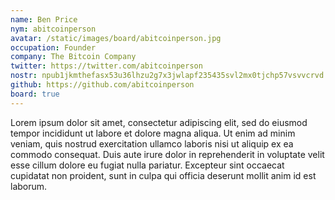```yaml
---
name: Ben Price
nym: abitcoinperson
avatar: /static/images/board/abitcoinperson.jpg
occupation: Founder
company: The Bitcoin Company
twitter: https://twitter.com/abitcoinperson
nostr: npub1jkmthefasx53u36lhzu2g7x3jwlapf235435svl2mx0tjchp57vsvvcrvd
github: https://github.com/abitcoinperson
board: true
---
```


Lorem ipsum dolor sit amet, consectetur adipiscing elit, sed do eiusmod tempor
incididunt ut labore et dolore magna aliqua. Ut enim ad minim veniam, quis
nostrud exercitation ullamco laboris nisi ut aliquip ex ea commodo consequat.
Duis aute irure dolor in reprehenderit in voluptate velit esse cillum dolore eu
fugiat nulla pariatur. Excepteur sint occaecat cupidatat non proident, sunt in
culpa qui officia deserunt mollit anim id est laborum.